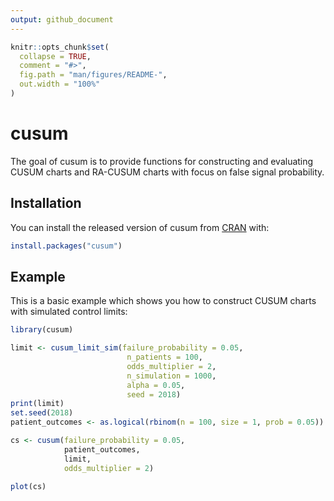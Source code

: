 ```yaml
---
output: github_document
---
```


<!-- README.md is generated from README.Rmd. Please edit that file -->

```r
knitr::opts_chunk$set(
  collapse = TRUE,
  comment = "#>",
  fig.path = "man/figures/README-",
  out.width = "100%"
)
```
# cusum

The goal of cusum is to provide functions for constructing and evaluating CUSUM charts and RA-CUSUM charts with focus on false signal probability.  

## Installation

You can install the released version of cusum from [CRAN](https://CRAN.R-project.org) with:

``` r
install.packages("cusum")
```

## Example

This is a basic example which shows you how to construct CUSUM charts with simulated control limits:

```r
library(cusum)

limit <- cusum_limit_sim(failure_probability = 0.05,
                          n_patients = 100,
                          odds_multiplier = 2,
                          n_simulation = 1000,
                          alpha = 0.05,
                          seed = 2018)
print(limit)
set.seed(2018)
patient_outcomes <- as.logical(rbinom(n = 100, size = 1, prob = 0.05))

cs <- cusum(failure_probability = 0.05,
            patient_outcomes,
            limit,
            odds_multiplier = 2)

plot(cs)
```

